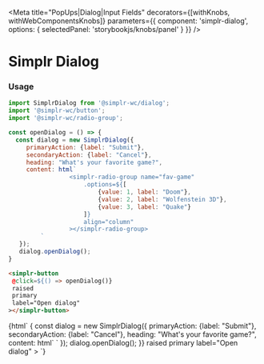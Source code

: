 
<Meta
  title="PopUps|Dialog|Input Fields"
  decorators={[withKnobs, withWebComponentsKnobs]}
  parameters={{ component: 'simplr-dialog', options: { selectedPanel: 'storybookjs/knobs/panel' } }}
/>

# Simplr Dialog

### Usage

```js
import SimplrDialog from '@simplr-wc/dialog';
import '@simplr-wc/button';
import '@simplr-wc/radio-group';

const openDialog = () => {
  const dialog = new SimplrDialog({
     primaryAction: {label: "Submit"},
     secondaryAction: {label: "Cancel"},
     heading: "What's your favorite game?",
     content: html`
                 <simplr-radio-group name="fav-game"
                     .options=${[
                         {value: 1, label: "Doom"},
                         {value: 2, label: "Wolfenstein 3D"},
                         {value: 3, label: "Quake"}
                     ]}
                     align="column"
                 ></simplr-radio-group>
         `
   });
   dialog.openDialog();
}

```

```html
<simplr-button
 @click=${() => openDialog()}
 raised
 primary
 label="Open dialog"
></simplr-button>
```


<Story name="Simplr Dialog with Input Fields">
  {html`
    <simplr-button
     @click=${() => {
         const dialog = new SimplrDialog({
             primaryAction: {label: "Submit"},
             secondaryAction: {label: "Cancel"},
             heading: "What's your favorite game?",
             content: html`
                         <simplr-radio-group name="fav-game"
                             .options=${[
                                 {value: 1, label: "Doom"},
                                 {value: 2, label: "Wolfenstein 3D"},
                                 {value: 3, label: "Quake"}
                             ]}
                             align="column"
                         ></simplr-radio-group>
                 `
         });
         dialog.openDialog();
     }}
     raised
     primary
     label="Open dialog"
   ></simplr-button>
   <simplr-dialog></simplr-dialog>
  `}
</Story>

<Props of="simplr-dialog" />
